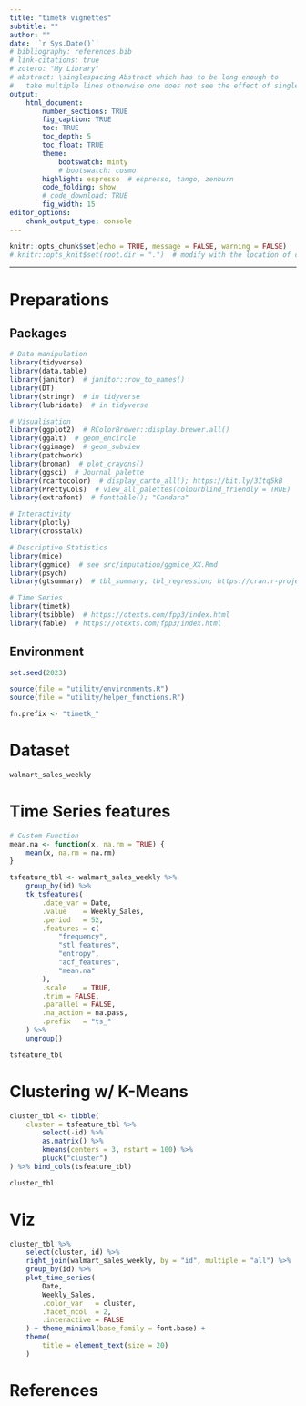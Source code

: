 ```yaml
---
title: "timetk vignettes"
subtitle: ""
author: ""
date: '`r Sys.Date()`'
# bibliography: references.bib
# link-citations: true
# zotero: "My Library"
# abstract: \singlespacing Abstract which has to be long enough to 
#   take multiple lines otherwise one does not see the effect of single-spacing.
output: 
    html_document:
        number_sections: TRUE
        fig_caption: TRUE
        toc: TRUE
        toc_depth: 5
        toc_float: TRUE
        theme:
            bootswatch: minty
            # bootswatch: cosmo
        highlight: espresso  # espresso, tango, zenburn
        code_folding: show
        # code_download: TRUE
        fig_width: 15
editor_options: 
    chunk_output_type: console
---
```


```r
knitr::opts_chunk$set(echo = TRUE, message = FALSE, warning = FALSE)
# knitr::opts_knit$set(root.dir = ".")  # modify with the location of code
```

***

# Preparations {.tabset .tabset-fade .tabset-pills}
## Packages
```r
# Data manipulation
library(tidyverse)
library(data.table)
library(janitor)  # janitor::row_to_names()
library(DT)
library(stringr)  # in tidyverse
library(lubridate)  # in tidyverse

# Visualisation
library(ggplot2)  # RColorBrewer::display.brewer.all()
library(ggalt)  # geom_encircle
library(ggimage)  # geom_subview
library(patchwork)
library(broman)  # plot_crayons()
library(ggsci)  # Journal palette
library(rcartocolor)  # display_carto_all(); https://bit.ly/3Itq5kB
library(PrettyCols)  # view_all_palettes(colourblind_friendly = TRUE)
library(extrafont)  # fonttable(); "Candara"

# Interactivity
library(plotly)
library(crosstalk)

# Descriptive Statistics
library(mice)
library(ggmice)  # see src/imputation/ggmice_XX.Rmd
library(psych)
library(gtsummary)  # tbl_summary; tbl_regression; https://cran.r-project.org/web/packages/gtsummary/vignettes/tbl_regression.html

# Time Series
library(timetk)
library(tsibble)  # https://otexts.com/fpp3/index.html
library(fable)  # https://otexts.com/fpp3/index.html
```

## Environment
```r
set.seed(2023)

source(file = "utility/environments.R")
source(file = "utility/helper_functions.R")

fn.prefix <- "timetk_"
```


# Dataset {.tabset .tabset-fade .tabset-pills}
```r
walmart_sales_weekly
```


# Time Series features
```r
# Custom Function
mean.na <- function(x, na.rm = TRUE) {
    mean(x, na.rm = na.rm)
}

tsfeature_tbl <- walmart_sales_weekly %>%
    group_by(id) %>%
    tk_tsfeatures(
        .date_var = Date, 
        .value    = Weekly_Sales, 
        .period   = 52, 
        .features = c(
            "frequency", 
            "stl_features", 
            "entropy", 
            "acf_features", 
            "mean.na"
        ),
        .scale    = TRUE, 
        .trim = FALSE, 
        .parallel = FALSE, 
        .na_action = na.pass, 
        .prefix   = "ts_"
    ) %>%
    ungroup()

tsfeature_tbl
```


# Clustering w/ K-Means
```r
cluster_tbl <- tibble(
    cluster = tsfeature_tbl %>%
        select(-id) %>%
        as.matrix() %>%
        kmeans(centers = 3, nstart = 100) %>%
        pluck("cluster")
) %>% bind_cols(tsfeature_tbl)

cluster_tbl
```


# Viz
```r
cluster_tbl %>% 
    select(cluster, id) %>%
    right_join(walmart_sales_weekly, by = "id", multiple = "all") %>%
    group_by(id) %>%
    plot_time_series(
        Date,
        Weekly_Sales,
        .color_var   = cluster,
        .facet_ncol  = 2,
        .interactive = FALSE
    ) + theme_minimal(base_family = font.base) + 
    theme(
        title = element_text(size = 20)
    )
```


# References
